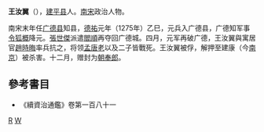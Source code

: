 '''王汝翼'''（{{bd|?||1275年||}}），[[建平县|建平县]]人。[[南宋|南宋]]政治人物。

南宋末年任[[广德县|广德县]]知县，[[德祐|德祐]]元年（1275年）乙巳，元兵入广德县，广德知军事[[令狐概|令狐概]]降元。[[張世傑|張世傑]]派遣[[閻順|閻順]]再夺回广德城。四月，元军再破广德，王汝翼與寓居官[[趙時晦|趙時晦]]率兵抗之，将领[[孟唐老|孟唐老]]以及二子皆戰死。王汝翼被俘，解押至建康（今[[南京|南京]]）被杀害。十二月，赠封为[[朝奉郎|朝奉郎]]。

==參考書目==
*《續資治通鑑》卷第一百八十一
[[category:王姓|R]]
[[category:宋朝政治人物|W]]